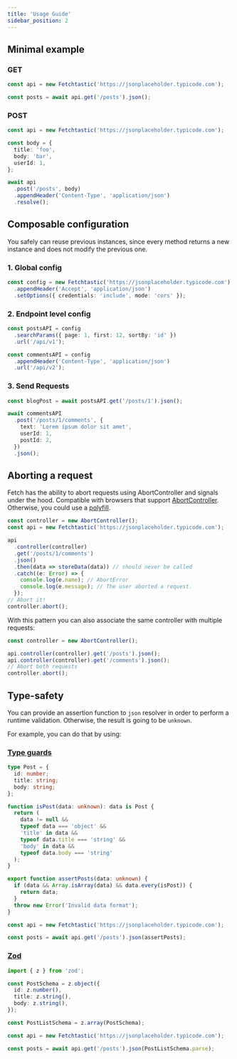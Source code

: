 ```yaml
---
title: 'Usage Guide'
sidebar_position: 2
---
```


## Minimal example

### GET

```typescript
const api = new Fetchtastic('https://jsonplaceholder.typicode.com');

const posts = await api.get('/posts').json();
```

### POST

```typescript
const api = new Fetchtastic('https://jsonplaceholder.typicode.com');

const body = {
  title: 'foo',
  body: 'bar',
  userId: 1,
};

await api
  .post('/posts', body)
  .appendHeader('Content-Type', 'application/json')
  .resolve();
```

## Composable configuration

You safely can reuse previous instances, since every method returns a new
instance and does not modify the previous one.

### 1. Global config

```typescript
const config = new Fetchtastic('https://jsonplaceholder.typicode.com')
  .appendHeader('Accept', 'application/json')
  .setOptions({ credentials: 'include', mode: 'cors' });
```

### 2. Endpoint level config

```typescript
const postsAPI = config
  .searchParams({ page: 1, first: 12, sortBy: 'id' })
  .url('/api/v1');

const commentsAPI = config
  .appendHeader('Content-Type', 'application/json')
  .url('/api/v2');
```

### 3. Send Requests

```typescript
const blogPost = await postsAPI.get('/posts/1').json();

await commentsAPI
  .post('/posts/1/comments', {
    text: 'Lorem ipsum dolor sit amet',
    userId: 1,
    postId: 2,
  })
  .json();
```

## Aborting a request

Fetch has the ability to abort requests using AbortController and signals under
the hood. Compatible with browsers that support
[AbortController](https://developer.mozilla.org/en-US/docs/Web/API/AbortController).
Otherwise, you could use a
[polyfill](https://www.npmjs.com/package/abortcontroller-polyfill).

```typescript
const controller = new AbortController();
const api = new Fetchtastic('https://jsonplaceholder.typicode.com');

api
  .controller(controller)
  .get('/posts/1/comments')
  .json()
  .then(data => storeData(data)) // should never be called
  .catch((e: Error) => {
    console.log(e.name); // AbortError
    console.log(e.message); // The user aborted a request.
  });
// Abort it!
controller.abort();
```

With this pattern you can also associate the same controller with multiple
requests:

```typescript
const controller = new AbortController();

api.controller(controller).get('/posts').json();
api.controller(controller).get('/comments').json();
// Abort both requests
controller.abort();
```

## Type-safety

You can provide an assertion function to `json` resolver in order to perform a
runtime validation. Otherwise, the result is going to be `unknown`.

For example, you can do that by using:

### [Type guards](https://www.typescriptlang.org/docs/handbook/2/narrowing.html#using-type-predicates)

```typescript
type Post = {
  id: number;
  title: string;
  body: string;
};

function isPost(data: unknown): data is Post {
  return (
    data != null &&
    typeof data === 'object' &&
    'title' in data &&
    typeof data.title === 'string' &&
    'body' in data &&
    typeof data.body === 'string'
  );
}

export function assertPosts(data: unknown) {
  if (data && Array.isArray(data) && data.every(isPost)) {
    return data;
  }
  throw new Error('Invalid data format');
}

const api = new Fetchtastic('https://jsonplaceholder.typicode.com');

const posts = await api.get('/posts').json(assertPosts);
```

### [Zod](https://zod.dev/)

```typescript
import { z } from 'zod';

const PostSchema = z.object({
  id: z.number(),
  title: z.string(),
  body: z.string(),
});

const PostListSchema = z.array(PostSchema);

const api = new Fetchtastic('https://jsonplaceholder.typicode.com');

const posts = await api.get('/posts').json(PostListSchema.parse);
```
